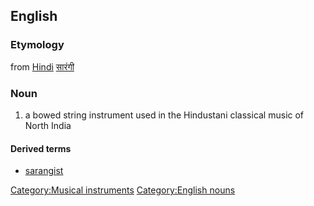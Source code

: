 ==English==
{{wikipedia|Sarangi}}
===Etymology===
from [[Hindi]] [[सारंगी]]
===Noun===
{{en-noun}}

#a bowed string instrument used in the Hindustani classical music of North India

====Derived terms====
*[[sarangist]]
[[Category:Musical instruments]]
[[Category:English nouns]]